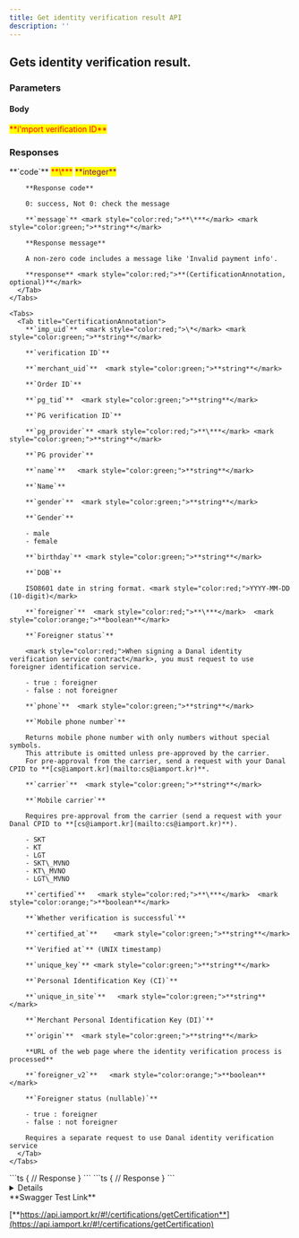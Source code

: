 ```yaml
---
title: Get identity verification result API
description: ''
---
```



## Gets identity verification result.

<Swagger method="get" path="/certifications/{imp_uid}" baseUrl="https://api.iamport.kr" summary="Gets identity verification result by imp_uid.">
  <SwaggerDescription />

  ### Parameters

  #### Body

  <SwaggerParameter required="true" name="imp_uid" type="String">
    <mark style="color:red;">
      **i'mport verification ID**
    </mark>
  </SwaggerParameter>

  ### Responses

  <SwaggerResponse status="200: OK" description="Success">
    <Tabs>
      <Tab title="CertificationResponse">
        **`code`** <mark style="color:red;">**\***</mark> <mark style="color:purple;">**integer**</mark>

        **Response code**

        0: success, Not 0: check the message

        **`message`** <mark style="color:red;">**\***</mark> <mark style="color:green;">**string**</mark>

        **Response message**

        A non-zero code includes a message like 'Invalid payment info'.

        **response** <mark style="color:red;">**(CertificationAnnotation, optional)**</mark>
      </Tab>
    </Tabs>

    <Tabs>
      <Tab title="CertificationAnnotation">
        **`imp_uid`**  <mark style="color:red;">\*</mark> <mark style="color:green;">**string**</mark>

        **`verification ID`**

        **`merchant_uid`**  <mark style="color:green;">**string**</mark>

        **`Order ID`**

        **`pg_tid`**  <mark style="color:green;">**string**</mark>

        **`PG verification ID`**

        **`pg_provider`** <mark style="color:red;">**\***</mark> <mark style="color:green;">**string**</mark>

        **`PG provider`**

        **`name`**   <mark style="color:green;">**string**</mark>

        **`Name`**

        **`gender`**  <mark style="color:green;">**string**</mark>

        **`Gender`**

        - male
        - female

        **`birthday`** <mark style="color:green;">**string**</mark>

        **`DOB`**

        ISO8601 date in string format. <mark style="color:red;">YYYY-MM-DD (10-digit)</mark>

        **`foreigner`**  <mark style="color:red;">**\***</mark>  <mark style="color:orange;">**boolean**</mark>

        **`Foreigner status`**

        <mark style="color:red;">When signing a Danal identity verification service contract</mark>, you must request to use foreigner identification service.

        - true : foreigner
        - false : not foreigner

        **`phone`**  <mark style="color:green;">**string**</mark>

        **`Mobile phone number`**

        Returns mobile phone number with only numbers without special symbols.
        This attribute is omitted unless pre-approved by the carrier.
        For pre-approval from the carrier, send a request with your Danal CPID to **[cs@iamport.kr](mailto:cs@iamport.kr)**.

        **`carrier`**  <mark style="color:green;">**string**</mark>

        **`Mobile carrier`**

        Requires pre-approval from the carrier (send a request with your Danal CPID to **[cs@iamport.kr](mailto:cs@iamport.kr)**).

        - SKT
        - KT
        - LGT
        - SKT\_MVNO
        - KT\_MVNO
        - LGT\_MVNO

        **`certified`**   <mark style="color:red;">**\***</mark>  <mark style="color:orange;">**boolean**</mark>

        **`Whether verification is successful`**

        **`certified_at`**    <mark style="color:green;">**string**</mark>

        **`Verified at`** (UNIX timestamp)

        **`unique_key`** <mark style="color:green;">**string**</mark>

        **`Personal Identification Key (CI)`**

        **`unique_in_site`**   <mark style="color:green;">**string**</mark>

        **`Merchant Personal Identification Key (DI)`**

        **`origin`**  <mark style="color:green;">**string**</mark>

        **URL of the web page where the identity verification process is processed**

        **`foreigner_v2`**   <mark style="color:orange;">**boolean**</mark>

        **`Foreigner status (nullable)`**

        - true : foreigner
        - false : not foreigner

        Requires a separate request to use Danal identity verification service
      </Tab>
    </Tabs>
  </SwaggerResponse>

  <SwaggerResponse status="401: Unauthorized" description="Missing or invalid access token">
    ```ts
    {
      // Response
    }
    ```
  </SwaggerResponse>

  <SwaggerResponse status="404: Not Found" description="Result not found">
    ```ts
    {
      // Response
    }
    ```
  </SwaggerResponse>
</Swagger>

<Details>
  <p slot="summary">Response Model Schema</p>

  ```json
  {
    "code": 0,
    "message": "string",
    "response": {
      "imp_uid": "string",
      "merchant_uid": "string",
      "pg_tid": "string",
      "pg_provider": "string",
      "name": "string",
      "gender": "string",
      "birth": 0,
      "birthday": "string",
      "foreigner": true,
      "phone": "string",
      "carrier": "SKT",
      "certified": true,
      "certified_at": 0,
      "unique_key": "string",
      "unique_in_site": "string",
      "origin": "string",
      "foreigner_v2": true
    }
  }
  ```
</Details>

<Hint style="success">
  **Swagger Test Link**

  [**https://api.iamport.kr/#!/certifications/getCertification**](https://api.iamport.kr/#!/certifications/getCertification)
</Hint>

